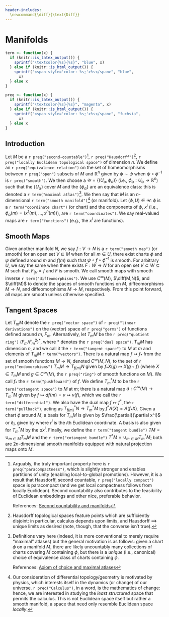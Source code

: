 ```yaml
---
header-includes: 
  \newcommand{\diff}{\text{Diff}}
---
```


# Manifolds {#manifolds}

```r
term <- function(x) {
  if (knitr::is_latex_output()) {
    sprintf("\textcolor{%s}{%s}", "blue", x)
  } else if (knitr::is_html_output()) {
    sprintf("<span style='color: %s;'>%s</span>", "blue",
      x)
  } else x
}
```

```r
preq <- function(x) {
  if (knitr::is_latex_output()) {
    sprintf("\textcolor{%s}{%s}", "magenta", x)
  } else if (knitr::is_html_output()) {
    sprintf("<span style='color: %s;'>%s</span>", "fuchsia",
      x)
  } else x
}
```

## Introduction

Let $M$ be a `r preq("second-countable")`[^com:second_countable], `r preq("Hausdorff")`[^com:hausdorff], `r preq("locally Euclidean topological space")` of dimension $n$. We define an `r preq("equivalence relation")` on the set of homeomorphisms between `r preq("open")` subsets of $M$ and $\mathbb{R}^n$ given by $\phi \sim \psi$ when $\psi \circ \phi^{-1}$ is `r preq("smooth")`. We then choose a $\mathcal{U} = \{(U_\alpha, \phi_\alpha)\}$ (i.e., $\phi_\alpha : U_\alpha \to \mathbb{R}^n$) such that the $\{U_\alpha\}$ cover $M$ and the $\{\phi_\alpha\}$ are an equivalence class: this is denoted a `r term("maximal atlas")`[^com:maximal_atlas]. We then say that $M$ is an $n$-dimensional `r term("smooth manifold")`[^com:smooth_manifold] (or manifold). Let $(\phi, U) \in \mathcal{U}$: $\phi$ is a `r term("coordinate chart")` (or chart) and the components of $\phi$, $x^i$ (i.e., $\phi_\alpha(m) = (x^1(m), \dots, x^n(m))$), are `r term("coordinates")`. We say real-valued maps are `r term("functions")` (e.g., the $x^i$ are functions).

## Smooth Maps

Given another manifold $N$, we say $f : V \to N$ is a `r term("smooth map")` (or smooth) for an open set $V \subseteq M$ when for all $m \in U$, there exist charts $\phi$ and $\psi$ defined around $m$ and $f(m)$ such that $\psi \circ f \circ \phi^{-1}$ is smooth. For arbitrary $U$, we say the same when there exists $F : W \to N$ for an open set $V \subset W \subseteq M$ such that $F_{|V} = f$ and $F$ is smooth. We call smooth maps with smooth inverse `r term("diffeomorphisms")`. We use $C^\infty(M)$, $\diff(M,N)$, and $\diff(M)$ to denote the spaces of smooth functions on $M$, diffeomorphisms $M \to N$, and diffeomorphisms $M \to M$, respectively. From this point forward, all maps are smooth unless otherwise specified.

## Tangent Spaces

Let $T_m M$ denote the `r preq("vector space")` of `r preq("linear derivations")` on the (vector) space of `r preq("germs")` of functions defined around $m$, $F_m$. Alternatively, let $T_m M$ be the `r preq("quotient ring")` $(F_m/F_m^2)^*$, where $*$ denotes the `r preq("dual space")`. $T_m M$ has dimension $n$, and we call it the `r term("tangent space")` to $M$ at $m$ and elements of $T_m M$ `r term("vectors")`. There is a natural map $f \mapsto f_*$ from the set of smooth functions $M \to N$, denoted $C^\infty(M,N)$, to the set of `r preq("endomorphisms")` $T_m M \to T_{f(m)} N$ given by $f_* X(g) \mapsto X(g \circ f)$ (where $X \in T_m M$ and $g \in C^\infty(M)$, the `r preq("ring")` of smooth functions on $M$). We call $f_*$ the `r term("pushfoward")` of $f$. We define $T_m^* M$ to be the `r term("cotangent space")` to $M$ at $m$; there is a natural map $d : C^\infty(M) \to T_m^* M$ given by $f \mapsto df(m) = v \mapsto v(f)$, which we call the `r term("differential")`. We also have the dual map $f \mapsto f^*$, the `r term("pullback")`, acting as $T_{f(m)}^* N \to T_m^* M$ by $f^* A(X) = A(f_* X)$. Given a chart $\phi$ around $M$, a basis for $T_m M$ is given by $\frac{\partial}{\partial x^i}$ or $\partial_{i}$, given by 
\begin{equation}     
    \partial_{i}f = \frac{\partial (f \circ \phi^{-1})}{\partial r^i}\Big|_m 
\end{equation} 
where $r^i$ is the $i$th Euclidean coordinate. A basis is also given for $T^*_m M$ by the $dx^i$. Finally, we define the `r term("tangent bundle")` $TM = \cup_{m\in M} T_m M$ and the `r term("cotangent bundle")` $T^*M = \cup_{m\in M} T_m^* M$; both are $2n$-dimensional smooth manifolds equipped with natural projection maps onto $M$.

[^com:second_countable]: Arguably, the truly important property here is `r preq("paracompactness")`, which is slightly stronger and enables partitions of unity (enabling local-to-global promotions). However, it is a result that Hausdorff, second countable, `r preq("locally compact")` space is paracompact (and we get local compactness follows from locally Euclidean). Second countability also contributes to the feasibility of Euclidean embeddings and other nice, preferable behavior.

    References: [Second countability and manifolds](https://math.stackexchange.com/questions/2131530/why-is-important-for-a-manifold-to-have-countable-basis)
    
[^com:smooth_manifold]: Our consideration of differential topology/geometry is motivated by physics, which interests itself in the dynamics (or change) of our universe. `r preq("Calculus")`, in a word, is the mathematics of change: hence, we are interested in studying the *least structured* space that permits the calculus. This is not Euclidean space itself but rather a smooth manifold, a space that need only resemble Euclidean space *locally*.

[^com:hausdorff]: Hausdorff topological spaces feature points which are sufficiently disjoint: in particular, calculus depends upon limits, and Hausdorff $\implies$ unique limits as desired (note, though, that the converse isn't true).

[^com:maximal_atlas]: Definitions vary here (indeed, it is more conventional to merely require "maximal" atlases) but the general motivation is as follows: given a chart $\phi$ on a manifold $M$, there are likely uncountably many collections of charts covering $M$ containing $\phi$, but there is a *unique* (i.e., canonical) choice of equivalence class of charts containing $\phi$.
    
    References: [Axiom of choice and maximal atlases](https://math.stackexchange.com/questions/66554/is-zorns-lemma-required-to-prove-the-existence-of-a-maximal-atlas-on-a-manifold)
